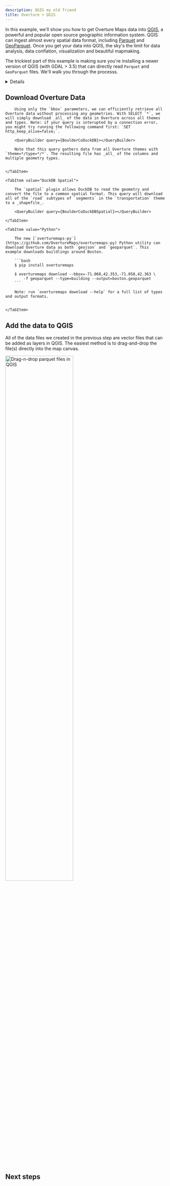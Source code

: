 ```yaml
---
description: QGIS my old friend
title: Overture + QGIS
---
```



In this example, we'll show you how to get Overture Maps data into [QGIS](https://www.qgis.org/), a powerful and popular open source geographic information system. QGIS can ingest almost every spatial data format, including [Parquet](https://parquet.apache.org/docs/) and [GeoParquet](https://geoparquet.org/). Once you get your data into QGIS, the sky's the limit for data analysis, data conflation, visualization and beautiful mapmaking.

The trickiest part of this example is making sure you're installing a newer version of QGIS (with GDAL > 3.5) that can directly read `Parquet` and `GeoParquet` files. We'll walk you through the processs.

<details>

    <summary>Instructions: Install a version of QGIS with GDAL > 3.5 that can read `(geo)parquet`</summary>

    <Tabs>
        <TabItem value="mac" label="MacOS" default>
            You can find the latest installers for Mac here: [github.com/opengisch/qgis-conda-builder/releases](https://github.com/opengisch/qgis-conda-builder/releases)

            Additionally, the [conda packages](https://anaconda.org/conda-forge/qgis) of QGIS have support for Parquet.
        </TabItem>

        <TabItem value="windows" label="Windows" default>
            Most distributions of QGIS for Windows have support for parquet.
        </TabItem>

        <TabItem value="linux" label="Linux" default>
            The [conda packages](https://anaconda.org/conda-forge/qgis) of QGIS have support for Parquet.

            Additionally, there is a Flatpak QGIS package that includes support for Parquet:

            ```bash
            flatpak install --user https://dl.flathub.org/build-repo/94031/org.qgis.qgis.flatpakref
            ```
        </TabItem>
    </Tabs>
</details>

## Download Overture Data

<Tabs>
    <TabItem value="DuckDB">

        Using only the `bbox` parameters, we can efficiently retrieve all Overture data without processing any geometries. With SELECT `*`, we will simply download _all_ of the data in Overture across all themes and types. Note: if your query is interupted by a connection error, you might try running the following command first: `SET http_keep_alive=false;`.

        <QueryBuilder query={BoulderCoDuckDB}></QueryBuilder>

        Note that this query gathers data from all Overture themes with `theme=*/type=*/*`. The resulting file has _all_ of the columns and multiple geometry types.


    </TabItem>

    <TabItem value="DuckDB Spatial">

        The `spatial` plugin allows DuckDB to read the geometry and convert the file to a common spatial format. This query will download all of the `road` subtypes of `segments` in the `transportation` theme to a _shapefile_.

        <QueryBuilder query={BoulderCoDuckDBSpatial}></QueryBuilder>

    </TabItem>

    <TabItem value="Python">

        The new [`overturemaps-py`](https://github.com/OvertureMaps/overturemaps-py) Python utility can download Overture data as both `geojson` and `geoparquet`. This example downloads buildlings around Boston.

        ```bash
        $ pip install overturemaps

        $ overturemaps download --bbox=-71.068,42.353,-71.058,42.363 \
            -f geoparquet --type=building --output=boston.geoparquet
        ```

        Note: run `overturemaps download --help` for a full list of types and output formats.


    </TabItem>

</Tabs>


## Add the data to QGIS
All of the data files we created in the previous step are vector files that can be added as layers in QGIS. The easiest method is to drag-and-drop the file(s) directly into the map canvas.

<!-- [Overture parquet files in QGIS](/img/qgis-parquet-drag-drop.gif) -->
<img src='/img/qgis-parquet-drag-drop.gif' alt='Drag-n-drop parquet files in QGIS' width='65%'/>

## Next steps


